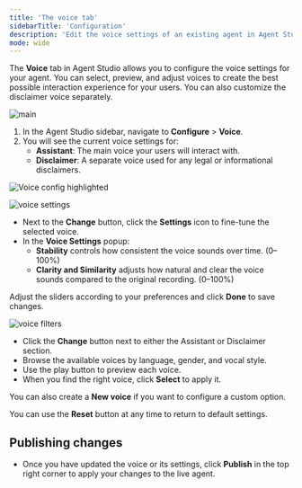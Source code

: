 ```yaml
---
title: 'The voice tab'
sidebarTitle: 'Configuration'
description: 'Edit the voice settings of an existing agent in Agent Studio'
mode: wide
---
```


The **Voice** tab in Agent Studio allows you to configure the voice settings for your agent. You can select, preview, and adjust voices to create the best possible interaction experience for your users. You can also customize the disclaimer voice separately.

![main](/images/voice-config-main.png)

1. In the Agent Studio sidebar, navigate to **Configure** > **Voice**.
2. You will see the current voice settings for:
   - **Assistant**: The main voice your users will interact with.
   - **Disclaimer**: A separate voice used for any legal or informational disclaimers.

![Voice config highlighted](/images/voice-config-main-highlighted.png)

<Tabs>
  <Tab title="A - Adjusting settings">

  ![voice settings](/images/voice-settings.png)

  - Next to the **Change** button, click the **Settings** icon <Icon icon="gear" iconType="solid" /> to fine-tune the selected voice.
  - In the **Voice Settings** popup:
    - **Stability** controls how consistent the voice sounds over time. (0–100%)
    - **Clarity and Similarity** adjusts how natural and clear the voice sounds compared to the original recording. (0–100%)

  Adjust the sliders according to your preferences and click **Done** to save changes.

  </Tab>

  <Tab title="B - Changing voice">

  ![voice filters](/images/voice-change-filters.png)

  - Click the **Change** button next to either the Assistant or Disclaimer section.
  - Browse the available voices by language, gender, and vocal style.
  - Use the play button to preview each voice.
  - When you find the right voice, click **Select** to apply it.

  You can also create a **New voice** if you want to configure a custom option.

  <Tip>You can use the **Reset** button at any time to return to default settings.</Tip>

  </Tab>
</Tabs>

## Publishing changes

- Once you have updated the voice or its settings, click **Publish** in the top right corner to apply your changes to the live agent.